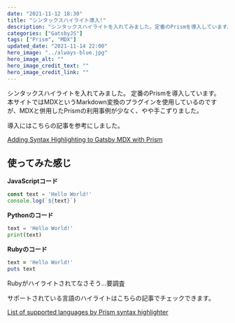 ```yaml
---
date: "2021-11-12 18:30"
title: "シンタックスハイライト導入!"
description: "シンタックスハイライトを入れてみました。定番のPrismを導入しています。"
categories: ["GatsbyJS"]
tags: ["Prism", "MDX"]
updated_date: "2021-11-14 22:00"
hero_image: "../always-blue.jpg"
hero_image_alt: ""
hero_image_credit_text: ""
hero_image_credit_link: ""
---
```


シンタックスハイライトを入れてみました。
定番のPrismを導入しています。
本サイトではMDXというMarkdown変換のプラグインを使用しているのですが、MDXと併用したPrismの利用事例が少なく、やや手こずりました。

導入にはこちらの記事を参考にしました。

[Adding Syntax Highlighting to Gatsby MDX with Prism](https://codetrain.io/adding-prism-syntax-highlighting-to-gatsby-mdx)

## 使ってみた感じ

**JavaScriptコード**

```javascript
const text = 'Hello World!'
console.log(`${text}`)
```

**Pythonのコード**

```python
text = 'Hello World!'
print(text)
```

**Rubyのコード**

```ruby
text = 'Hello World!'
puts text
```

Rubyがハイライトされてなさそう...要調査

サポートされている言語のハイライトはこちらの記事でチェックできます。

[List of supported languages by Prism syntax highlighter](https://lucidar.me/en/web-dev/list-of-supported-languages-by-prism/)